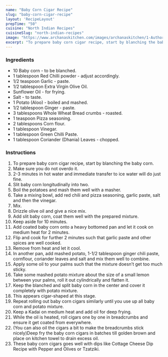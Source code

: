 ---
name: "Baby Corn Cigar Recipe"
slug: "baby-corn-cigar-recipe"
layout: 'RecipeLayout'
prepTime: "50"
cuisine: "North Indian Recipes"
cuisineSlug: "north-indian-recipes"
image: "https://www.archanaskitchen.com/images/archanaskitchen/1-Author/Pooja_Thakur/Baby_corn_cigar.jpg"
excerpt: "To prepare baby corn cigar recipe, start by blanching the baby corn"
---

### Ingredients

- 10 Baby corn - to be blanched.
- 1 tablespoon Red Chilli powder - adjust accordingly.
- 1/2 teaspoon Garlic - paste.
- 1/2 tablespoon Extra Virgin Olive Oil.
- Sunflower Oil - for frying.
- Salt - to taste.
- 1 Potato (Aloo) - boiled and mashed.
- 1/2 tablespoon Ginger - paste.
- 3 tablespoons Whole Wheat Bread crumbs - roasted.
- 1 teaspoon Pizza seasoning.
- 2 tablespoons Corn flour.
- 1 tablespoon Vinegar.
- 1 tablespoon Green Chilli Paste.
- 1 tablespoon Coriander (Dhania) Leaves - chopped.

### Instructions

1. To prepare baby corn cigar recipe, start by blanching the baby corn.
1. Make sure you do not overdo it.
1. 2-3 minutes in hot water and immediate transfer to ice water will do just fine.
1. Slit baby corn longitudinally into two.
1. Boil the potatoes and mash them well with a masher.
1. Take a mixing bowl, add red chili and pizza seasoning, garlic paste, salt and then the vinegar.
1. Mix.
1. Drizzle olive oil and give a nice mix.
1. Add slit baby corn, coat them well with the prepared mixture.
1. Keep aside for 10 minutes.
1. Add coated baby corn onto a heavy bottomed pan and let it cook on medium heat for 2 minutes.
1. Flip and cook for further 2 minutes such that garlic paste and other spices are well cooked.
1. Remove from heat and let it cool.
1. In another pan, add mashed potato, 1-1/2 tablespoon ginger chili paste, cornflour, coriander leaves and salt and mix them well to combine.
1. Apply some oil to your palms such that the mixture doesn’t get too much sticky.
1. Take some mashed potato mixture about the size of a small lemon between your palms, roll it out cylindrically and flatten it.
1. Keep the blanched and split baby corn in the center and cover it completely with potato mixture.
1. This appears cigar-shaped at this stage.
1. Repeat rolling out baby corn cigars similarly until you use up all baby corn and potato mixture.
1. Keep a Kadai on medium heat and add oil for deep frying.
1. While the oil is heated, roll cigars one by one in breadcrumbs and ensure it get coated from everywhere.
1. (You can also oil the cigars a bit to make the breadcrumbs stick nicely)Deep fry the baby corn cigars in batches till golden brown and place on kitchen towel to drain excess oil.
1. These baby corn cigars goes well with dips like Cottage Cheese Dip Recipe with Pepper and Olives or Tzatziki.
